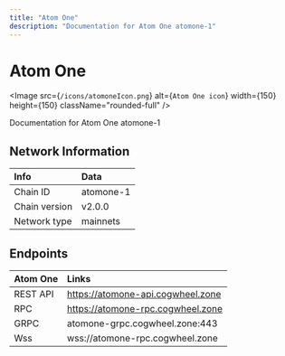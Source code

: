 ```yaml
---
title: "Atom One"
description: "Documentation for Atom One atomone-1"
---
```


# Atom One

<Image src={`/icons/atomoneIcon.png`} alt={`Atom One icon`} width={150} height={150} className="rounded-full" />

Documentation for Atom One atomone-1


## Network Information

| Info | Data |
| :------------      | :----------      |
| Chain ID           | atomone-1      |
| Chain version      | v2.0.0  |
| Network type       | mainnets   |

## Endpoints

| Atom One         | Links|
| :------------      | :----------|
| REST API           | https://atomone-api.cogwheel.zone      |
| RPC                | https://atomone-rpc.cogwheel.zone      |
| GRPC               | atomone-grpc.cogwheel.zone:443  |
| Wss | wss://atomone-rpc.cogwheel.zone |